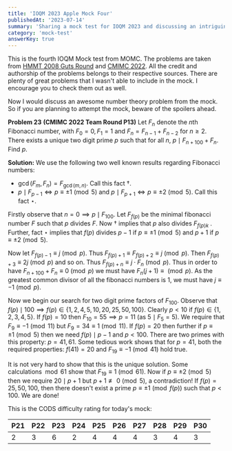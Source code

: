 ```yaml
---
title: 'IOQM 2023 Apple Mock Four'
publishedAt: '2023-07-14'
summary: 'Sharing a mock test for IOQM 2023 and discussing an intriguing problem on Fibonacci numbers from it'
category: 'mock-test'
answerKey: true
---
```


This is the fourth IOQM Mock test from MOMC. The problems are taken from [HMMT 2008 Guts Round](https://www.hmmt.org/www/archive/112) and [CMIMC 2022](https://cmimc.math.cmu.edu/math/past-problems/2022). All the credit and authorship of the problems belongs to their respective sources. There are plenty of great problems that I wasn't able to include in the mock. I encourage you to check them out as well.

Now I would discuss an awesome number theory problem from the mock. So if you are planning to attempt the mock, beware of the spoilers ahead.

**Problem 23** $\textbf{(CMIMC 2022 Team Round P13)}$ Let $F_n$ denote the $n$th Fibonacci number, with $F_0=0, F_1=1$ and $F_n=F_{n-1}+F_{n-2}$ for $n \geq 2$. There exists a unique two digit prime $p$ such that for all $n$, $p \mid F_{n+100}+F_n$. Find $p$.

**Solution:** We use the following two well known results regarding Fibonacci numbers:
- $\gcd(F_m,F_n) = F_{\gcd(m,n)}$. Call this fact $\dagger$.
- $p \mid F_{p-1} \iff p \equiv \pm 1 \pmod 5$ and $p \mid F_{p+1} \iff p \equiv \pm 2 \pmod 5$. Call this fact $\star$.

Firstly observe that $n=0 \implies p \mid F_{100}$. Let $F_{f(p)}$ be the minimal fibonacci number $F$ such that $p$ divides $F$. Now $\dagger$ implies that $p$ also divides $F_{f(p)k}$ . Further, fact $\star$ implies that $f(p)$ divides $p-1$ if $p\equiv \pm 1 \pmod 5$ and $p+1$ if $p \equiv \pm2 \pmod 5$.

Now let $F_{f(p)-1} \equiv j \pmod p$. Thus $F_{f(p)+1} \equiv F_{f(p)+2} \equiv j \pmod p$. Then $F_{f(p)+3} \equiv 2j \pmod p$ and so on. Thus $F_{f(p)+n} \equiv j \cdot F_{n} \pmod p$. Thus in order to have $F_{n+100} + F_n \equiv 0 \pmod p$ we must have $F_{n}(j+1) \equiv \pmod p$. As the greatest common divisor of all the fibonacci numbers is $1$, we must have $j \equiv -1 \pmod p$.

Now we begin our search for two digit prime factors of $F_{100}$. Observe that $f(p) \mid 100 \implies f(p) \in \{1,2,4,5,10,20,25,50,100 \}$. Clearly $p < 10$ if $f(p) \in \{1,2,3,4,5 \}$. If $f(p) = 10$ then $F_{10} = 55 \implies p = 11$ (as $5 \mid F_5 = 5$). We require that $F_9 \equiv -1 \pmod {11}$ but $F_9 = 34 \equiv 1 \pmod {11}$. If $f(p) = 20$ then further if $p \equiv \pm 1 \pmod 5$ then we need $f(p) \mid p-1$ and $p < 100$. There are two primes with this property: $p = 41,61$. Some tedious work shows that for $p=41$, both the required properties: $f(41) = 20$ and $F_{19} \equiv -1 \pmod {41}$ hold true. 

It is not very hard to show that this is the unique solution. Some calculations$\mod {61}$ show that $F_{19} \equiv 1 \pmod {61}$. Now if $p \equiv \pm 2 \pmod 5$ then we require $20 \mid p+1$ but $p + 1 \not \equiv 0 \pmod 5$, a contradiction! If $f(p) = 25,50,100$, then there doesn't exist a prime $p \equiv \pm 1 \pmod {f(p)}$ such that $p<100$. We are done!


This is the CODS difficulty rating for today's mock:

| P21 | P22 | P23 | P24 | P25 | P26 | P27 | P28 | P29 | P30 |
| ---| --- | --- | ---| ---| --- | ---| ---| --- | ---  |
|2 | 3 | 6 | 2  | 4  | 4 | 4 |3  |4   | 3  |



